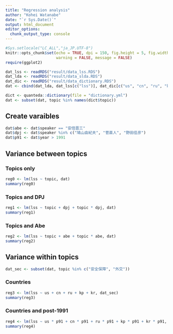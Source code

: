 ```yaml
---
title: "Regression analysis"
author: "Kohei Watanabe"
date: "`r Sys.Date()`"
output: html_document
editor_options: 
  chunk_output_type: console
---
```


```r
#Sys.setlocale("LC_ALL","ja_JP.UTF-8")
knitr::opts_chunk$set(echo = TRUE, dpi = 150, fig.height = 5, fig.width = 10,
                      warning = FALSE, message = FALSE)
require(ggplot2)
```

```r
dat_lss <- readRDS("result/data_lss.RDS")
dat_lda <- readRDS("result/data_slda.RDS")
dat_dic <- readRDS("result/data_dictionary.RDS")
dat <- cbind(dat_lda, dat_lss[c("lss")], dat_dic[c("us", "cn", "ru", "kr", "kp")])

dict <- quanteda::dictionary(file = "dictionary.yml")
dat <- subset(dat, topic %in% names(dict$topic))
```

## Create varaibles

```r
dat$abe <- dat$speaker == "安倍晋三"
dat$dpj <- dat$speaker %in% c("鳩山由紀夫", "菅直人", "野田佳彦")
dat$p91 <- dat$year > 1991
```

## Variance between topics {.tabset}

### Topics only

```r
reg0 <- lm(lss ~ topic, dat)
summary(reg0)
```

### Topics and DPJ

```r
reg1 <- lm(lss ~ topic + dpj + topic * dpj, dat)
summary(reg1)
```

### Topics and Abe

```r
reg2 <- lm(lss ~ topic + abe + topic * abe, dat)
summary(reg2)
```

## Variance within topics {.tabset}

```r
dat_sec <- subset(dat, topic %in% c("安全保障", "外交"))
```

### Countries

```r
reg3 <- lm(lss ~ us + cn + ru + kp + kr, dat_sec)
summary(reg3)
```

### Countries and post-1991

```r
reg4 <- lm(lss ~ us * p91 + cn * p91 + ru * p91 + kp * p91 + kr * p91, dat_sec)
summary(reg4)
```
